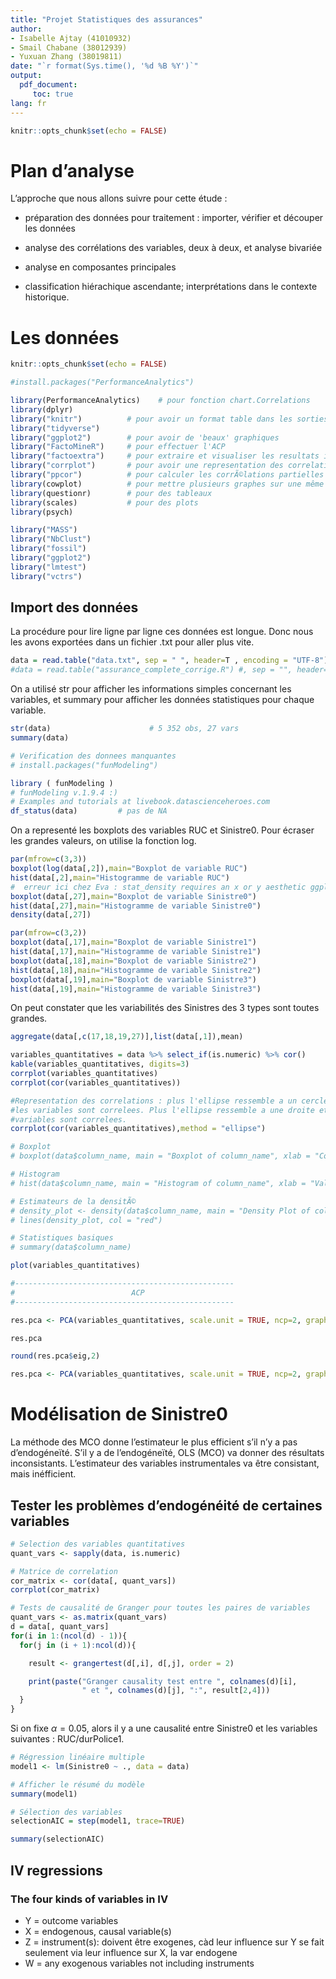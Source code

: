 ---
title: "Projet Statistiques des assurances"
author: 
- Isabelle Ajtay (41010932) 
- Smail Chabane (38012939) 
- Yuxuan Zhang (38019811)
date: "`r format(Sys.time(), '%d %B %Y')`"
output: 
  pdf_document:
     toc: true
lang: fr
---

```{r setup, include=FALSE}
knitr::opts_chunk$set(echo = FALSE)
```

# Plan d'analyse

L'approche que nous allons suivre pour cette étude :

-   préparation des données pour traitement : importer, vérifier et découper les données

-   analyse des corrélations des variables, deux à deux, et analyse bivariée

-   analyse en composantes principales

-   classification hiérachique ascendante; interprétations dans le contexte historique.

# Les données

```{r, results='hide', include=FALSE, echo=FALSE, warning = FALSE, message=FALSE}

knitr::opts_chunk$set(echo = FALSE)

#install.packages("PerformanceAnalytics")

library(PerformanceAnalytics)    # pour fonction chart.Correlations
library(dplyr)
library("knitr")          # pour avoir un format table dans les sorties
library("tidyverse")
library("ggplot2")        # pour avoir de 'beaux' graphiques
library("FactoMineR")     # pour effectuer l'ACP
library("factoextra")     # pour extraire et visualiser les resultats issus de FactoMineR
library("corrplot")       # pour avoir une representation des correlations
library("ppcor")          # pour calculer les corrÃ©lations partielles
library(cowplot)          # pour mettre plusieurs graphes sur une même figure
library(questionr)        # pour des tableaux
library(scales)           # pour des plots
library(psych)

library("MASS")
library("NbClust")
library("fossil")
library("ggplot2")
library("lmtest")
library("vctrs")
```

## Import des données

La procédure pour lire ligne par ligne ces données est longue. Donc nous les avons exportées dans un fichier .txt pour aller plus vite.

```{r, echo=TRUE}
data = read.table("data.txt", sep = " ", header=T , encoding = "UTF-8")
#data = read.table("assurance_complete_corrige.R") #, sep = "", header=T)
```

On a utilisé str pour afficher les informations simples concernant les variables, et summary pour afficher les données statistiques pour chaque variable.

```{r message=FALSE, warning=FALSE, include=FALSE}
str(data)                      # 5 352 obs, 27 vars
summary(data)

# Verification des donnees manquantes
# install.packages("funModeling")

library ( funModeling )
# funModeling v.1.9.4 :)
# Examples and tutorials at livebook.datascienceheroes.com
df_status(data)         # pas de NA
```

On a representé les boxplots des variables RUC et Sinistre0. Pour écraser les grandes valeurs, on utilise la fonction log.

```{r, echo=TRUE}
par(mfrow=c(3,3))
boxplot(log(data[,2]),main="Boxplot de variable RUC")
hist(data[,2],main="Histogramme de variable RUC")
#  erreur ici chez Eva : stat_density requires an x or y aesthetic ggplot(data = data.frame(data[,2])) + geom_density()
boxplot(data[,27],main="Boxplot de variable Sinistre0")
hist(data[,27],main="Histogramme de variable Sinistre0")
density(data[,27])
```

```{r, echo=TRUE}
par(mfrow=c(3,2))
boxplot(data[,17],main="Boxplot de variable Sinistre1")
hist(data[,17],main="Histogramme de variable Sinistre1")
boxplot(data[,18],main="Boxplot de variable Sinistre2")
hist(data[,18],main="Histogramme de variable Sinistre2")
boxplot(data[,19],main="Boxplot de variable Sinistre3")
hist(data[,19],main="Histogramme de variable Sinistre3")
```

On peut constater que les variabilités des Sinistres des 3 types sont toutes grandes.

```{r, echo=TRUE}
aggregate(data[,c(17,18,19,27)],list(data[,1]),mean)
```

```{r, echo=TRUE}
variables_quantitatives = data %>% select_if(is.numeric) %>% cor()
kable(variables_quantitatives, digits=3)
corrplot(variables_quantitatives)
corrplot(cor(variables_quantitatives))

#Representation des correlations : plus l'ellipse ressemble a un cercle et moins
#les variables sont correlees. Plus l'ellipse ressemble a une droite et plus les 
#variables sont correlees.
corrplot(cor(variables_quantitatives),method = "ellipse")
```

```{r, echo=TRUE}
# Boxplot
# boxplot(data$column_name, main = "Boxplot of column_name", xlab = "Column name", ylab = "Values")

# Histogram
# hist(data$column_name, main = "Histogram of column_name", xlab = "Values", ylab = "Frequency", col = "blue")

# Estimateurs de la densitÃ©
# density_plot <- density(data$column_name, main = "Density Plot of column_name", xlab = "Values", ylab = "Density")
# lines(density_plot, col = "red")

# Statistiques basiques
# summary(data$column_name)

plot(variables_quantitatives)

```

```{r}
#-------------------------------------------------
#                          ACP
#-------------------------------------------------

res.pca <- PCA(variables_quantitatives, scale.unit = TRUE, ncp=2, graph = F)

res.pca

round(res.pca$eig,2)

res.pca <- PCA(variables_quantitatives, scale.unit = TRUE, ncp=2, graph = T)
```

# Modélisation de Sinistre0

La méthode des MCO donne l'estimateur le plus efficient s'il n'y a pas d'endogéneïté. S'il y a de l'endogéneïté, OLS (MCO) va donner des résultats inconsistants. L'estimateur des variables instrumentales va être consistant, mais inéfficient.

## Tester les problèmes d'endogénéité de certaines variables

```{r, echo=TRUE}
# Selection des variables quantitatives 
quant_vars <- sapply(data, is.numeric)

# Matrice de correlation
cor_matrix <- cor(data[, quant_vars])
corrplot(cor_matrix)

# Tests de causalité de Granger pour toutes les paires de variables
quant_vars <- as.matrix(quant_vars)
d = data[, quant_vars]
for(i in 1:(ncol(d) - 1)){
  for(j in (i + 1):ncol(d)){

    result <- grangertest(d[,i], d[,j], order = 2)

    print(paste("Granger causality test entre ", colnames(d)[i], 
                " et ", colnames(d)[j], ":", result[2,4]))
  }
}
```

Si on fixe $\alpha = 0.05$, alors il y a une causalité entre Sinistre0 et les variables suivantes : RUC/durPolice1.

```{r, echo=TRUE}
# Régression linéaire multiple
model1 <- lm(Sinistre0 ~ ., data = data)

# Afficher le résumé du modèle
summary(model1)
```

```{r, echo=FALSE, message=FALSE, warning=FALSE, include=FALSE}
# Sélection des variables
selectionAIC = step(model1, trace=TRUE)
```

```{r}
summary(selectionAIC)
```

## IV regressions

### The four kinds of variables in IV

-   Y = outcome variables
-   X = endogenous, causal variable(s)
-   Z = instrument(s): doivent être exogenes, càd leur influence sur Y se fait seulement via leur influence sur X, la var endogene
-   W = any exogenous variables not including instruments

```{r, echo=TRUE}

```
